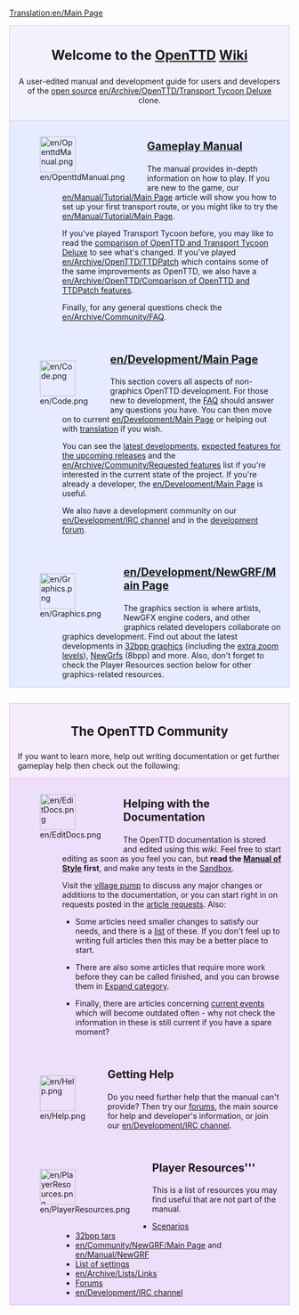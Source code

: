[[Translation:en/Main Page]]
{{en/Translation|origin= Main Page
|from  = en
|to    = lb
|Percentage =0
}}

<div style="background-color: #f1f2fe; border: 1px solid #c7c8fe; margin: 0; padding: 1em 1em 1em 1em; text-align:center">
<div style="font-size:1.7em; font-weight:bold">Welcome to the <span class="plainlinks">[http://www.openttd.org/ OpenTTD]</span> [https://www.wikipedia.org/wiki/wiki Wiki]</div>
A user-edited manual and development guide for users and developers of the [http://www.opensource.org/ open source] [[en/Archive/OpenTTD/Transport Tycoon Deluxe]] clone.
</div>
<div style="background-color: #E7EBFF; border: 1px solid #c7c8fe; border-top:none; padding: 1em 1em 0em 1em; margin-bottom:2em">
<div style="float:left">[[File:en/OpenttdManual.png|64px]]</div>
<div style="margin-left:80px; margin-bottom:4em">
<div style="font-size:1.4em; font-weight:bold">[[en/Manual/Main Page|Gameplay Manual]]</div>
The manual provides in-depth information on how to play.  If you are new to the game, our [[en/Manual/Tutorial/Main Page]] article will show you how to set up your first transport route, or you might like to try the [[en/Manual/Tutorial/Main Page]]. 

If you've played Transport Tycoon before, you may like to read the [[en/Archive/OpenTTD/Changes from TTD|comparison of OpenTTD and Transport Tycoon Deluxe]] to see what's changed. If you've played [[en/Archive/OpenTTD/TTDPatch]] which contains some of the same improvements as OpenTTD, we also have a [[en/Archive/OpenTTD/Comparison of OpenTTD and TTDPatch features]].

Finally, for any general questions check the [[en/Archive/Community/FAQ]].
</div>

<div style="float:left">[[File:en/Code.png|64px]]</div>
<div style="margin-left:80px; margin-bottom:4em">
<div style="font-size:1.4em; font-weight:bold">[[en/Development/Main Page]]</div>
This section covers all aspects of non-graphics OpenTTD development. For those new to development, the [[en/Development/FAQ development|FAQ]] should answer any questions you have.  You can then move on to current [[en/Development/Main Page]] or helping out with [[en/Archive/Community/Internationalization|translation]] if you wish. 

You can see the [[en/Recent and Current Developments|latest developments]], [[en/Archive/Lists/Roadmap|expected features for the upcoming releases]] and the [[en/Archive/Community/Requested features]] list if you're interested in the current state of the project. If you're already a developer, the [[en/Development/Main Page]] is useful.

We also have a development community on our [[en/Development/IRC channel]] and in the [http://www.tt-forums.net/viewforum.php?f=33 development forum].
</div>

<div style="float:left">[[File:en/Graphics.png|64px]]</div>
<div style="margin-left:80px; margin-bottom:1em; min-height:64px">
<div style="font-size:1.4em; font-weight:bold">[[en/Development/NewGRF/Main Page]]</div>
The graphics section is where artists, NewGFX engine coders, and other graphics related developers collaborate on graphics development. Find out about the latest developments in [[en/Archive/Old 32bpp/32bit Graphics Development|32bpp graphics]] (including the [[en/Community/NewGRF/Playing with 32 bpp graphics|extra zoom levels]]), [[en/Manual/NewGRF|NewGrfs]] (8bpp) and more. Also, don't forget to check the Player Resources section below for other graphics-related resources.
</div>

</div>

<div style="background-color: #F5EDFC; border: 1px solid #E1BBFF; margin: 0; padding: 1em 1em 0em 1em;">
<div style="font-size:1.6em; font-weight:bold; text-align:center">The OpenTTD Community</div>
If you want to learn more, help out writing documentation or get further gameplay help then check out the following:
</div>

<div style="background-color: #EDDEFA; border: 1px solid #E1BBFF; border-top:none; padding: 1em 1em 0em 1em;">

<div style="float:left">[[File:en/EditDocs.png|64px]]</div>
<div style="margin-left:80px; margin-bottom:4em">
<div style="font-size:1.4em; font-weight:bold">Helping with the Documentation</div>
The OpenTTD documentation is stored and edited using this <em>wiki</em>. Feel free to start editing as soon as you feel you can, but '''read the [[en/Wiki/Manual of Style|Manual of Style]] first''', and make any tests in the [[en/Sandbox|Sandbox]].  

Visit the [[en/Archive/Community/Village Pump|village pump]] to discuss any major changes or additions to the documentation, or you can start right in on requests posted in the [[en/Requested Articles|article requests]]. Also:

*Some articles need smaller changes to satisfy our needs, and there is a [[:Category:en/Manual/Base Set/Aircraft/To do|list]] of these.  If you don't feel up to writing full articles then this may be a better place to start. 

*There are also some articles that require more work before they can be called finished, and you can browse them in [[:Category:en/Manual/Base Set/Industries/Articles to be expanded|Expand category]]. 

*Finally, there are articles concerning [[:Category:en/Current events|current events]] which will become outdated often - why not check the information in these is still current if you have a spare moment?
</div>

<div style="float:left">[[File:en/Help.png|64px]]</div>
<div style="margin-left:80px; margin-bottom:4em">
<div style="font-size:1.4em; font-weight:bold">Getting Help</div>
Do you need further help that the manual can't provide? Then try our [http://www.tt-forums.net/viewforum.php?f=55 forums], the main source for help and developer's information, or join our [[en/Development/IRC channel]].
</div>

<div style="float:left">[[File:en/PlayerResources.png|64px]]</div>
<div style="margin-left:80px; margin-bottom:1em">
<div style="font-size:1.4em; font-weight:bold">Player Resources'''</div>
This is a list of resources you may find useful that are not part of the manual.
*[[en/Community/Scenarios/Main Page|Scenarios]]
*[[en/Archive/Old 32bpp/List of downloadable 32 bpp tars|32bpp tars]]
*[[en/Community/NewGRF/Main Page]] and [[en/Manual/NewGRF]]
*[[en/Archive/Manual/Settings/Advanced Settings|List of settings]]
*[[en/Archive/Lists/Links]]
*[http://www.tt-forums.net/viewforum.php?f=55 Forums]
*[[en/Development/IRC channel]]
</div>
</div>
